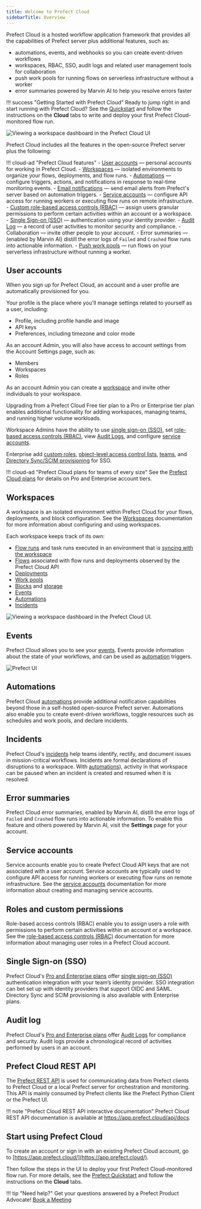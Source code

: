 ```yaml
---
title: Welcome to Prefect Cloud
sidebarTitle: Overview
---
```



Prefect Cloud is a hosted workflow application framework that provides all the capabilities of Prefect server plus additional features, such as:

- automations, events, and webhooks so you can create event-driven workflows
- workspaces, RBAC, SSO, audit logs and related user management tools for collaboration
- push work pools for running flows on serverless infrastructure without a worker
- error summaries powered by Marvin AI to help you resolve errors faster

!!! success "Getting Started with Prefect Cloud"
    Ready to jump right in and start running with Prefect Cloud? See the [Quickstart](/2.14/getting-started/quickstart/) and follow the instructions on the **Cloud** tabs to write and deploy your first Prefect Cloud-monitored flow run.

![Viewing a workspace dashboard in the Prefect Cloud UI](/2.14/img/ui/cloud-dashboard.png)

Prefect Cloud includes all the features in the open-source Prefect server plus the following:

!!! cloud-ad "Prefect Cloud features"
    - [User accounts](#user-accounts) &mdash; personal accounts for working in Prefect Cloud.
    - [Workspaces](/2.14/cloud/workspaces/) &mdash; isolated environments to organize your flows, deployments, and flow runs.
    - [Automations](/2.14/cloud/automations/) &mdash; configure triggers, actions, and notifications in response to real-time monitoring events.
    - [Email notifications](/2.14/cloud/automations/) &mdash; send email alerts from Prefect's server based on automation triggers.
    - [Service accounts](/2.14/cloud/users/service-accounts/) &mdash; configure API access for running workers or executing flow runs on remote infrastructure.
    - [Custom role-based access controls (RBAC)](/2.14/cloud/users/roles/) &mdash; assign users granular permissions to perform certain activities within an account or a workspace.
    - [Single Sign-on (SSO)](/2.14/cloud/users/sso/) &mdash; authentication using your identity provider.
    - [Audit Log](/2.14/cloud/users/audit-log/) &mdash; a record of user activities to monitor security and compliance.
    - Collaboration &mdash; invite other people to your account.
    - Error summaries  &mdash; (enabled by Marvin AI) distill the error logs of `Failed` and `Crashed` flow runs into actionable information.
    - [Push work pools](/2.14/guides/deployment/push-work-pools/) &mdash; run flows on your serverless infrastructure without running a worker.

## User accounts

When you sign up for Prefect Cloud, an account and a user profile are automatically provisioned for you.

Your profile is the place where you'll manage settings related to yourself as a user, including:

- Profile, including profile handle and image
- API keys
- Preferences, including timezone and color mode

As an account Admin, you will also have access to account settings from the Account Settings page, such as:

- Members
- Workspaces
- Roles

As an account Admin you can create a [workspace](#workspaces) and invite other individuals to your workspace.

Upgrading from a Prefect Cloud Free tier plan to a Pro or Enterprise tier plan enables additional functionality for adding workspaces, managing teams, and running higher volume workloads.

Workspace Admins have the ability to use [single sign-on (SSO)](#single-sign-on-(sso)), set [role-based access controls (RBAC)](#roles-and-custom-permissions), view [Audit Logs](#audit-log), and configure [service accounts](#service-accounts).

Enterprise add [custom roles](/2.14/cloud/users/roles/), [object-level access control lists](/2.14/cloud/users/object-access-control-lists/), [teams](/2.14/cloud/users/teams/), and [Directory Sync/SCIM provisioning](/2.14/cloud/users/sso/#scim-provisioning) for SSO.

!!! cloud-ad "Prefect Cloud plans for teams of every size"
    See the [Prefect Cloud plans](https://www.prefect.io/pricing/) for details on Pro and Enterprise account tiers.

## Workspaces

A workspace is an isolated environment within Prefect Cloud for your flows, deployments, and block configuration.
See the [Workspaces](/2.14/cloud/workspaces/) documentation for more information about configuring and using workspaces.

Each workspace keeps track of its own:

- [Flow runs](/2.14/concepts/flows/) and task runs executed in an environment that is [syncing with the workspace](/2.14/cloud/workspaces/)
- [Flows](/2.14/concepts/flows/) associated with flow runs and deployments observed by the Prefect Cloud API
- [Deployments](/2.14/concepts/deployments/)
- [Work pools](/2.14/concepts/work-pools/)
- [Blocks](/2.14/concepts/blocks/) and [storage](/2.14/concepts/storage/)
- [Events](/2.14/cloud/events/)
- [Automations](/2.14/concepts/automations/)
- [Incidents](/2.14/cloud/incidents/)

![Viewing a workspace dashboard in the Prefect Cloud UI.](/2.14/img/ui/cloud-new-workspace.png)

## Events

Prefect Cloud allows you to see your [events](/2.14/cloud/events/). Events provide information about the state of your workflows, and can be used as [automation](/2.14/concepts/automations/) triggers.

![Prefect UI](/2.14/img/ui/event-feed.png)

## Automations

Prefect Cloud [automations](/2.14/concepts/automations/) provide additional notification capabilities beyond those in a self-hosted open-source Prefect server.
Automations also enable you to create event-driven workflows, toggle resources such as schedules and work pools, and declare incidents.

## Incidents <span class="badge pro"></span> <span class="badge enterprise"></span> <span class="badge beta"/>

Prefect Cloud's [incidents](/2.14/cloud/incidents/) help teams identify, rectify, and document issues in mission-critical workflows.
Incidents are formal declarations of disruptions to a workspace.
With [automations](/2.14/cloud/incidents/#incident-automations)), activity in that workspace can be paused when an incident is created and resumed when it is resolved.

## Error summaries

Prefect Cloud error summaries, enabled by Marvin AI, distill the error logs of `Failed` and `Crashed` flow runs into actionable information.
To enable this feature and others powered by Marvin AI, visit the **Settings** page for your account.

## Service accounts <span class="badge pro"></span> <span class="badge enterprise"></span>

Service accounts enable you to create Prefect Cloud API keys that are not associated with a user account.
Service accounts are typically used to configure API access for running workers or executing flow runs on remote infrastructure.
See the [service accounts](/2.14/cloud/users/service-accounts/) documentation for more information about creating and managing service accounts.

## Roles and custom permissions <span class="badge pro"> </span><span class="badge enterprise"></span>

Role-based access controls (RBAC) enable you to assign users a role with permissions to perform certain activities within an account or a workspace.
See the [role-based access controls (RBAC)](/2.14/cloud/users/roles/) documentation for more information about managing user roles in a Prefect Cloud account.

## Single Sign-on (SSO) <span class="badge pro"></span> <span class="badge enterprise"></span>

Prefect Cloud's [Pro and Enterprise plans](https://www.prefect.io/pricing) offer [single sign-on (SSO)](/2.14/cloud/users/sso/) authentication integration with your team’s identity provider.
SSO integration can bet set up with identity providers that support OIDC and SAML.
Directory Sync and SCIM provisioning is also available with Enterprise plans.

## Audit log <span class="badge pro"></span> <span class="badge enterprise"></span>

Prefect Cloud's [Pro and Enterprise plans](https://www.prefect.io/pricing) offer [Audit Logs](/2.14/cloud/users/audit-log/) for compliance and security.
Audit logs provide a chronological record of activities performed by users in an account.

## Prefect Cloud REST API

The [Prefect REST API](/2.14/api-ref/rest-api/) is used for communicating data from Prefect clients to Prefect Cloud or a local Prefect server for orchestration and monitoring.
This API is mainly consumed by Prefect clients like the Prefect Python Client or the Prefect UI.

!!! note "Prefect Cloud REST API interactive documentation"
    Prefect Cloud REST API documentation is available at <a href="https://app.prefect.cloud/api/docs" target="_blank">https://app.prefect.cloud/api/docs</a>.

## Start using Prefect Cloud

To create an account or sign in with an existing Prefect Cloud account, go to [https://app.prefect.cloud/](https://app.prefect.cloud/).

Then follow the steps in the UI to deploy your first Prefect Cloud-monitored flow run. For more details, see the [Prefect Quickstart](/2.14/getting-started/quickstart/) and follow the instructions on the **Cloud** tabs.

!!! tip "Need help?"
    Get your questions answered by a Prefect Product Advocate!
    [Book a Meeting](https://calendly.com/prefect-experts/prefect-product-advocates?utm_campaign=prefect_docs_cloud&utm_content=prefect_docs&utm_medium=docs&utm_source=docs)
